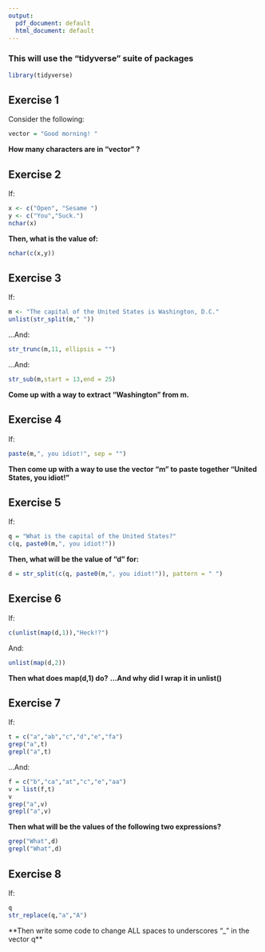 ```yaml
---
output:
  pdf_document: default
  html_document: default
---
```

### This will use the "tidyverse" suite of packages
```r
library(tidyverse)
```


## Exercise 1

Consider the following:
```r
vector = "Good morning! "
```
**How many characters are in "vector" ?**


## Exercise 2

If:
```r
x <- c("Open", "Sesame ")
y <- c("You","Suck.")
nchar(x)
```

**Then, what is the value of:**
```r
nchar(c(x,y))
```


## Exercise 3

If:
```r
m <- "The capital of the United States is Washington, D.C."
unlist(str_split(m," "))
```

...And:
```r
str_trunc(m,11, ellipsis = "")
```

...And:
```r
str_sub(m,start = 13,end = 25)
```


**Come up with a way to extract "Washington" from m.**


## Exercise 4

If:
```r
paste(m,", you idiot!", sep = "")
```

**Then come up with a way to use the vector "m" to paste together "United States, you idiot!"**


## Exercise 5

If:
```r
q = "What is the capital of the United States?"
c(q, paste0(m,", you idiot!"))
```

**Then, what will be the value of "d" for:**
```r

d = str_split(c(q, paste0(m,", you idiot!")), pattern = " ")
```

## Exercise 6

If:
```r
c(unlist(map(d,1)),"Heck!?")
```

And:
```r
unlist(map(d,2))
```
**Then what does map(d,1) do?**  **...And why did I wrap it in unlist()**


## Exercise 7

If:
```r
t = c("a","ab","c","d","e","fa")
grep("a",t)
grepl("a",t)
```
...And:
```r
f = c("b","ca","at","c","e","aa")
v = list(f,t)
v
grep("a",v)
grepl("a",v)
```


**Then what will be the values of the following two expressions?**
```r
grep("What",d)
grepl("What",d)
```


## Exercise 8

If:
```r
q
str_replace(q,"a","A")
```
**Then write some code to change ALL spaces to underscores "_" in the vector q**
